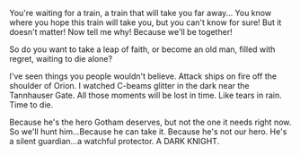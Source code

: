 You're waiting for a train,
a train that will take you far away...
You know where you hope this train will take you,
but you can't know for sure!
But it doesn't matter!
Now tell me why!
Because we'll be together!

So do you want to take a leap of faith,
or become an old man,
filled with regret,
waiting to die alone?

I've seen things you people wouldn't believe.
Attack ships on fire off the shoulder of Orion.
I watched C-beams glitter in the dark near the Tannhauser Gate.
All those moments will be lost in time.
Like tears in rain.
Time to die.

Because he's the hero Gotham deserves, but not the one it needs right now.
So we'll hunt him...Because he can take it.
Because he's not our hero.
He's a silent guardian...a watchful protector.
A DARK KNIGHT.
